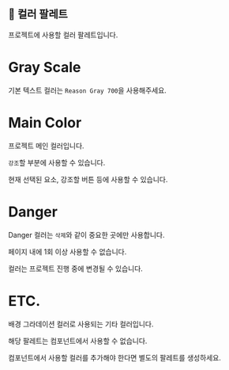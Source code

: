 
<Meta title='Colors' />

## 🎨 컬러 팔레트

프로젝트에 사용할 컬러 팔레트입니다.

# Gray Scale

기본 텍스트 컬러는 `Reason Gray 700`을 사용해주세요.

<ColorPalette>
  <ColorItem
    title='REASON GRAYSCALE 🐈'
    subtitle='그레이 스케일'
    colors={{
      'Reason White': palette.white,
      'Reason Gray 50': palette.gray50,
      'Reason Gray 100': palette.gray100,
      'Reason Gray 150': palette.gray150,
      'Reason Gray 200': palette.gray200,
      'Reason Gray 300': palette.gray300,
      'Reason Gray 400': palette.gray400,
      'Reason Gray 500': palette.gray500,
      'Reason Gray 600': palette.gray600,
      'Reason Gray 700': palette.gray700,
      'Reason Gray 800': palette.gray800,
    }}
  />
</ColorPalette>

# Main Color

프로젝트 메인 컬러입니다.

`강조`할 부분에 사용할 수 있습니다.

현재 선택된 요소, 강조할 버튼 등에 사용할 수 있습니다.

<ColorPalette>
  <ColorItem
    title='REASON PRIMARY 🐈'
    subtitle='프로젝트 메인 컬러'
    colors={{
      'Reason Primary': palette.primary,
      'Reason Primary light': palette.primaryLight,
    }}
  />
</ColorPalette>

# Danger

Danger 컬러는 `삭제`와 같이 중요한 곳에만 사용합니다.

페이지 내에 1회 이상 사용할 수 없습니다.

컬러는 프로젝트 진행 중에 변경될 수 있습니다.

<ColorPalette>
  <ColorItem
    title='Danger'
    colors={{
      'Reason Danger': palette.danger,
      'Reason Danger Light': palette.dangerLight,
    }}
  />
</ColorPalette>

# ETC.

배경 그라데이션 컬러로 사용되는 기타 컬러입니다.

해당 팔레트는 컴포넌트에서 사용할 수 없습니다.

컴포넌트에서 사용할 컬러를 추가해야 한다면 별도의 팔레트를 생성하세요.

<ColorPalette>
  <ColorItem
    title='theme.color.positive'
    colors={{
      'Reason Serenity 50 ': palette.serenity50,
      'Reason Serenity 100': palette.serenity100,
      'Reason Gray Purple 50': palette.grayPurple50,
    }}
  />
</ColorPalette>
